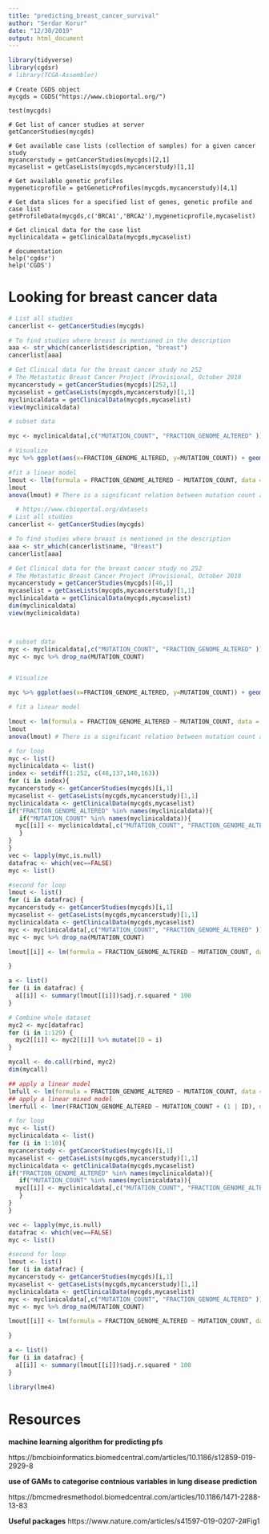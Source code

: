 ```yaml
---
title: "predicting_breast_cancer_survival"
author: "Serdar Korur"
date: "12/30/2019"
output: html_document
---
```


```r

library(tidyverse)
library(cgdsr)
# library(TCGA-Assembler)
```

```r.
# Create CGDS object
mycgds = CGDS("https://www.cbioportal.org/")

test(mycgds)

# Get list of cancer studies at server
getCancerStudies(mycgds)

# Get available case lists (collection of samples) for a given cancer study
mycancerstudy = getCancerStudies(mycgds)[2,1]
mycaselist = getCaseLists(mycgds,mycancerstudy)[1,1]

# Get available genetic profiles
mygeneticprofile = getGeneticProfiles(mycgds,mycancerstudy)[4,1]

# Get data slices for a specified list of genes, genetic profile and case list
getProfileData(mycgds,c('BRCA1','BRCA2'),mygeneticprofile,mycaselist)

# Get clinical data for the case list
myclinicaldata = getClinicalData(mycgds,mycaselist)

# documentation
help('cgdsr')
help('CGDS')

```


# Looking for breast cancer data

```r

# List all studies
cancerlist <- getCancerStudies(mycgds)

# To find studies where breast is mentioned in the description
aaa <- str_which(cancerlist$description, "breast")
cancerlist[aaa]

# Get Clinical data for the breast cancer study no 252
# The Metastatic Breast Cancer Project (Provisional, October 2018
mycancerstudy = getCancerStudies(mycgds)[252,1]
mycaselist = getCaseLists(mycgds,mycancerstudy)[1,1]
myclinicaldata = getClinicalData(mycgds,mycaselist)
view(myclinicaldata)

# subset data

myc <- myclinicaldata[,c("MUTATION_COUNT", "FRACTION_GENOME_ALTERED" )]

# Visualize
myc %>% ggplot(aes(x=FRACTION_GENOME_ALTERED, y=MUTATION_COUNT)) + geom_point() + geom_smooth()

#fit a linear model
lmout <- llm(formula = FRACTION_GENOME_ALTERED ~ MUTATION_COUNT, data = myc)
lmout
anova(lmout) # There is a significant relation between mutation count and fraction of genome altered
```


```r
  # https://www.cbioportal.org/datasets
# List all studies
cancerlist <- getCancerStudies(mycgds)

# To find studies where breast is mentioned in the description
aaa <- str_which(cancerlist$name, "Breast")
cancerlist[aaa]

# Get Clinical data for the breast cancer study no 252
# The Metastatic Breast Cancer Project (Provisional, October 2018
mycancerstudy = getCancerStudies(mycgds)[46,1]
mycaselist = getCaseLists(mycgds,mycancerstudy)[1,1]
myclinicaldata = getClinicalData(mycgds,mycaselist)
dim(myclinicaldata)
view(myclinicaldata)



# subset data
myc <- myclinicaldata[,c("MUTATION_COUNT", "FRACTION_GENOME_ALTERED" )]
myc <- myc %>% drop_na(MUTATION_COUNT)


# Visualize

myc %>% ggplot(aes(x=FRACTION_GENOME_ALTERED, y=MUTATION_COUNT)) + geom_point() + geom_smooth()

# fit a linear model

lmout <- lm(formula = FRACTION_GENOME_ALTERED ~ MUTATION_COUNT, data = myc)
lmout
anova(lmout) # There is a significant relation between mutation count and fraction of genome altered
```

```r
# for loop
myc <- list()
myclinicaldata <- list()
index <- setdiff(1:252, c(48,137,140,163))
for (i in index){
mycancerstudy <- getCancerStudies(mycgds)[i,1]
mycaselist <- getCaseLists(mycgds,mycancerstudy)[1,1]
myclinicaldata <- getClinicalData(mycgds,mycaselist)
if("FRACTION_GENOME_ALTERED" %in% names(myclinicaldata)){
   if("MUTATION_COUNT" %in% names(myclinicaldata)){
  myc[[i]] <- myclinicaldata[,c("MUTATION_COUNT", "FRACTION_GENOME_ALTERED" )]
   }
}
}
vec <- lapply(myc,is.null)
datafrac <- which(vec==FALSE)
myc <- list()

#second for loop
lmout <- list()
for (i in datafrac) {
mycancerstudy <- getCancerStudies(mycgds)[i,1]
mycaselist <- getCaseLists(mycgds,mycancerstudy)[1,1]
myclinicaldata <- getClinicalData(mycgds,mycaselist)
myc <- myclinicaldata[,c("MUTATION_COUNT", "FRACTION_GENOME_ALTERED" )]
myc <- myc %>% drop_na(MUTATION_COUNT)

lmout[[i]] <- lm(formula = FRACTION_GENOME_ALTERED ~ MUTATION_COUNT, data = myc)

}

a <- list()
for (i in datafrac) {
  a[[i]] <- summary(lmout[[i]])$adj.r.squared * 100
}

# Combine whole dataset
myc2 <- myc[datafrac]
for (i in 1:129) {
  myc2[[i]] <- myc2[[i]] %>% mutate(ID = i)
}

mycall <- do.call(rbind, myc2)
dim(mycall)

## apply a linear model
lmfull <- lm(formula = FRACTION_GENOME_ALTERED ~ MUTATION_COUNT, data = mycall)
## apply a linear mixed model
lmerfull <- lmer(FRACTION_GENOME_ALTERED ~ MUTATION_COUNT + (1 | ID), data = mycall)
```

```r

# for loop
myc <- list()
myclinicaldata <- list()
for (i in 1:10){
mycancerstudy <- getCancerStudies(mycgds)[i,1]
mycaselist <- getCaseLists(mycgds,mycancerstudy)[1,1]
myclinicaldata <- getClinicalData(mycgds,mycaselist)
if("FRACTION_GENOME_ALTERED" %in% names(myclinicaldata)){
   if("MUTATION_COUNT" %in% names(myclinicaldata)){
  myc[[i]] <- myclinicaldata[,c("MUTATION_COUNT", "FRACTION_GENOME_ALTERED" )]
   }
}
}

vec <- lapply(myc,is.null)
datafrac <- which(vec==FALSE)
myc <- list()

#second for loop
lmout <- list()
for (i in datafrac) {
mycancerstudy <- getCancerStudies(mycgds)[i,1]
mycaselist <- getCaseLists(mycgds,mycancerstudy)[1,1]
myclinicaldata <- getClinicalData(mycgds,mycaselist)
myc <- myclinicaldata[,c("MUTATION_COUNT", "FRACTION_GENOME_ALTERED" )]
myc <- myc %>% drop_na(MUTATION_COUNT)

lmout[[i]] <- lm(formula = FRACTION_GENOME_ALTERED ~ MUTATION_COUNT, data = myc)

}

a <- list()
for (i in datafrac) {
  a[[i]] <- summary(lmout[[i]])$adj.r.squared * 100
}
```


```r
library(lme4)

```

# Resources

**machine learning algorithm for predicting pfs**

https://bmcbioinformatics.biomedcentral.com/articles/10.1186/s12859-019-2929-8

**use of GAMs to categorise contnious variables in lung disease prediction**

https://bmcmedresmethodol.biomedcentral.com/articles/10.1186/1471-2288-13-83

**Useful packages**
https://www.nature.com/articles/s41597-019-0207-2#Fig1